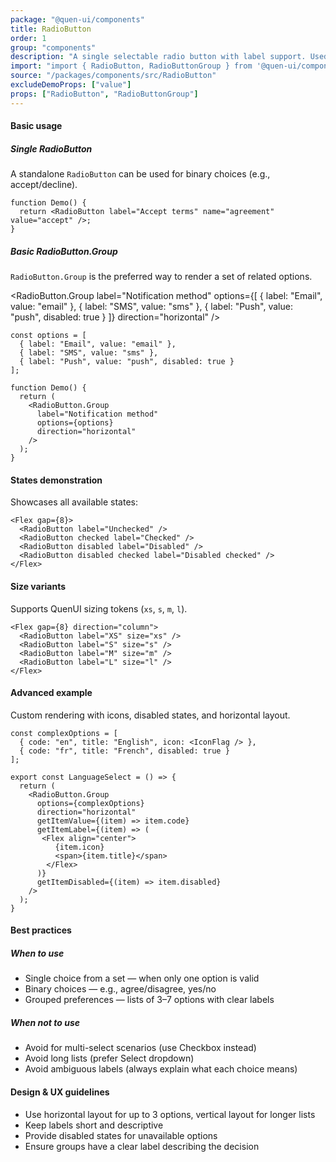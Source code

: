 ```yaml
---
package: "@quen-ui/components"
title: RadioButton
order: 1
group: "components"
description: "A single selectable radio button with label support. Used for exclusive selection in forms and interfaces."
import: "import { RadioButton, RadioButtonGroup } from '@quen-ui/components';"
source: "/packages/components/src/RadioButton"
excludeDemoProps: ["value"]
props: ["RadioButton", "RadioButtonGroup"]
---
```



#### Basic usage

##### Single RadioButton

A standalone `RadioButton` can be used for binary choices (e.g., accept/decline).

<RadioButton label="Accept terms" name="agreement" value="accept" />

```tsx
function Demo() {
  return <RadioButton label="Accept terms" name="agreement" value="accept" />;
}
```

##### Basic RadioButton.Group

`RadioButton.Group` is the preferred way to render a set of related options.

<RadioButton.Group
  label="Notification method"
  options={[
    { label: "Email", value: "email" },
    { label: "SMS", value: "sms" },
    { label: "Push", value: "push", disabled: true }
  ]}
  direction="horizontal"
/>

```tsx
const options = [
  { label: "Email", value: "email" },
  { label: "SMS", value: "sms" },
  { label: "Push", value: "push", disabled: true }
];

function Demo() {
  return (
    <RadioButton.Group
      label="Notification method"
      options={options}
      direction="horizontal"
    />
  );
}
```

#### States demonstration

Showcases all available states:

<Flex gap={8}>
  <RadioButton label="Unchecked" />
  <RadioButton checked label="Checked" />
  <RadioButton disabled label="Disabled" />
  <RadioButton disabled checked label="Disabled checked" />
</Flex>

```tsx
<Flex gap={8}>
  <RadioButton label="Unchecked" />
  <RadioButton checked label="Checked" />
  <RadioButton disabled label="Disabled" />
  <RadioButton disabled checked label="Disabled checked" />
</Flex>
```

#### Size variants

Supports QuenUI sizing tokens (`xs`, `s`, `m`, `l`).

<Flex gap={8} direction="column">
  <RadioButton label="XS" size="xs" />
  <RadioButton label="S" size="s" />
  <RadioButton label="M" size="m" />
  <RadioButton label="L" size="l" />
</Flex>

```tsx
<Flex gap={8} direction="column">
  <RadioButton label="XS" size="xs" />
  <RadioButton label="S" size="s" />
  <RadioButton label="M" size="m" />
  <RadioButton label="L" size="l" />
</Flex>
```


#### Advanced example

Custom rendering with icons, disabled states, and horizontal layout.

<LanguageSelect />

```tsx
const complexOptions = [
  { code: "en", title: "English", icon: <IconFlag /> },
  { code: "fr", title: "French", disabled: true }
];

export const LanguageSelect = () => {
  return (
    <RadioButton.Group
      options={complexOptions}
      direction="horizontal"
      getItemValue={(item) => item.code}
      getItemLabel={(item) => (
       <Flex align="center">
          {item.icon}
          <span>{item.title}</span>
        </Flex>
      )}
      getItemDisabled={(item) => item.disabled}
    />
  );
}
```

#### Best practices

##### When to use

  - Single choice from a set — when only one option is valid
  - Binary choices — e.g., agree/disagree, yes/no
  - Grouped preferences — lists of 3–7 options with clear labels

##### When not to use

  - Avoid for multi-select scenarios (use Checkbox instead)
  - Avoid long lists (prefer Select dropdown)
  - Avoid ambiguous labels (always explain what each choice means)

#### Design & UX guidelines

  - Use horizontal layout for up to 3 options, vertical layout for longer lists
  - Keep labels short and descriptive
  - Provide disabled states for unavailable options
  - Ensure groups have a clear label describing the decision
